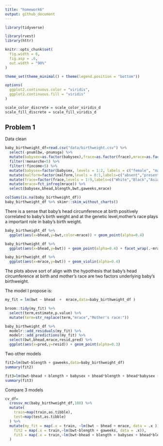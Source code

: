 ```yaml
---
title: "homework6"
output: github_document
---
```


```r
library(tidyverse)

library(rvest)
library(httr)

knitr::opts_chunk$set(
  fig.width = 6,
  fig.asp = .6,
  out.width = "90%"
)

theme_set(theme_minimal() + theme(legend.position = "bottom"))

options(
  ggplot2.continuous.color = "viridis",
  ggplot2.continuous.fill = "viridis"
)

scale_color_discrete = scale_color_viridis_d
scale_fill_discrete = scale_fill_viridis_d
```


## Problem 1

Data clean
```r
baby_birthweight_df=read.csv("data/birthweight.csv") %>% 
  select(-pnumlbw,-pnumsga) %>%
  mutate(babysex=as.factor(babysex),frace=as.factor(frace),mrace=as.factor(mrace),malform=as.factor(malform)) %>% 
  filter(!menarche<5) %>% 
  filter(!fincome<5) %>% 
  mutate(babysex=factor(babysex, levels = 1:2, labels = c("female", "male"))) %>%     mutate(mrace=factor(mrace,levels=1:5,labels=c("White","Black","Asian","Puerto Rican","Other"))) %>% 
  mutate(malform=factor(malform,levels = 0:1,labels=c("absent","present"))) %>% 
  mutate(frace=factor(frace,levels = 1:9,labels=c("White","Black","Asian","Puerto Rican","Other","","","Other","Unkown"))) %>% 
  mutate(mrace=fct_infreq(mrace)) %>% 
  select(babysex,bhead,blength,bwt,gaweeks,mrace)

colSums(is.na(baby_birthweight_df))
baby_birthweight_df %>% skimr::skim_without_charts()
```

There is a sense that baby's head circumference at birth positively correlated to baby's birth weight and at the genetic level,mother's race plays a important role in baby's birth weight.

```r
baby_birthweight_df %>% 
  ggplot(aes(x=bhead,y=bwt,color=mrace)) + geom_point(alpha=0.4) 

baby_birthweight_df %>% 
  ggplot(aes(x=bhead,y=bwt)) + geom_point(alpha=0.4) + facet_wrap(.~mrace)

baby_birthweight_df %>% 
  ggplot(aes(x=mrace,y=bwt)) + geom_violin(alpha=0.4)
```

The plots above sort of align with the hypothesis that baby's head circumference at birth and mother's race are two factors underlying baby's birthweight.


The model I propose is:
```r
my_fit = lm(bwt ~ bhead  +  mrace,data=baby_birthweight_df )

broom::tidy(my_fit) %>% 
  select(term,estimate,p.value) %>% 
  mutate(term=str_replace(term,"mrace","Mother's race:")) 

```

```r
baby_birthweight_df %>% 
  modelr::add_residuals(my_fit) %>% 
  modelr::add_predictions(my_fit) %>% 
  select(bwt,bhead,mrace,resid,pred) %>% 
  ggplot(aes(x=pred,y=resid)) + geom_point(alpha=0.3) 
```

Two other models 

```r
fit2=lm(bwt~blength + gaweeks,data=baby_birthweight_df)
summary(fit2)

fit3=lm(bwt~bhead + blength + babysex + bhead*blength + bhead*babysex + blength*babysex + bhead*blength*babysex,data=baby_birthweight_df)
summary(fit3)

```

Compare 3 models

```r
cv_df=
  crossv_mc(baby_birthweight_df,100) %>% 
  mutate(
    train=map(train,as.tibble),
    test=map(test,as.tibble)
  ) %>% 
  mutate(my_fit = map(.x = train, ~lm(bwt ~ bhead + mrace, data = .x )),
    fit2 = map(.x = train,~lm(bwt~blength + gaweeks, data = .x)),
    fit3 = map(.x = train,~lm(bwt~bhead + blength + babysex + bhead*blength + bhead*babysex + blength*babysex + bhead*blength*babysex, data = .x))
  ) 
```









